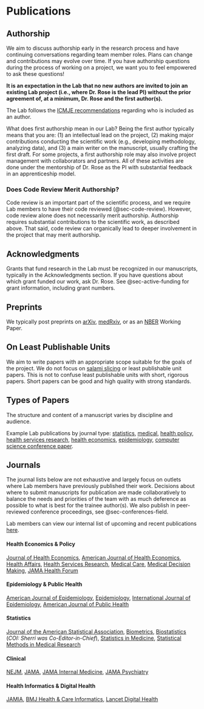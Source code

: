 # Publications

## Authorship

We aim to discuss authorship early in the research process and have continuing conversations regarding team member roles. Plans can change and contributions may evolve over time. If you have authorship questions during the process of working on a project, we want you to feel empowered to ask these questions!

**It is an expectation in the Lab that no new authors are invited to join an existing Lab project (i.e., where Dr. Rose is the lead PI) without the prior agreement of, at a minimum, Dr. Rose and the first author(s).**

The Lab follows the [ICMJE recommendations](http://www.icmje.org/recommendations/browse/roles-and-responsibilities/defining-the-role-of-authors-and-contributors.html) regarding who is included as an author.

What does first authorship mean in our Lab? Being the first author typically means that you are: (1) an intellectual lead on the project, (2) making major contributions conducting the scientific work (e.g., developing methodology, analyzing data), and (3) a main writer on the manuscript, usually crafting the first draft. For some projects, a first authorship role may also involve project management with collaborators and partners. All of these activities are done under the mentorship of Dr. Rose as the PI with substantial feedback in an apprenticeship model.

### Does Code Review Merit Authorship?

Code review is an important part of the scientific process, and we require Lab members to have their code reviewed (@sec-code-review). However, code review alone does not necessarily merit authorship. Authorship requires substantial contributions to the scientific work, as described above. That said, code review can organically lead to deeper involvement in the project that may merit authorship.

## Acknowledgments

Grants that fund research in the Lab must be recognized in our manuscripts, typically in the Acknowledgments section. If you have questions about which grant funded our work, ask Dr. Rose. See @sec-active-funding for grant information, including grant numbers.

## Preprints

We typically post preprints on [arXiv](https://arxiv.org/), [medRxiv](https://www.medrxiv.org/), or as an [NBER](https://www.nber.org/) Working Paper.

## On Least Publishable Units

We aim to write papers with an appropriate scope suitable for the goals of the project. We do not focus on [salami slicing](https://academic.oup.com/ije/article/49/1/281/5570871) or least publishable unit papers. This is not to confuse least publishable units with short, rigorous papers. Short papers can be good and high quality with strong standards.

## Types of Papers

The structure and content of a manuscript varies by discipline and audience.

Example Lab publications by journal type: [statistics](https://onlinelibrary.wiley.com/doi/10.1111/biom.13863), [medical](https://jamanetwork.com/journals/jamapsychiatry/fullarticle/2765490?guestAccessKey=8e0d777c-ac53-47e9-9387-722b788058a2&utm_campaign=author_alert-jamanetwork&utm_content=author-author_engagement&utm_medium=email&utm_source=jps&utm_term=1m), [health policy](https://www.healthaffairs.org/doi/full/10.1377/hlthaff.2015.1026), [health services research](https://onlinelibrary.wiley.com/doi/10.1111/1475-6773.13046), [health economics](https://www.journals.uchicago.edu/doi/10.1086/716199), [epidemiology](https://academic.oup.com/aje/article/185/1/65/2662306), [computer science conference paper](https://proceedings.mlr.press/v180/chapfuwa22a.html).

## Journals

The journal lists below are not exhaustive and largely focus on outlets where Lab members have previously published their work. Decisions about where to submit manuscripts for publication are made collaboratively to balance the needs and priorities of the team with as much deference as possible to what is best for the trainee author(s). We also publish in peer-reviewed conference proceedings, see @sec-conferences-field.

Lab members can view our internal list of upcoming and recent publications [here](https://github.com/StanfordHPDS/publications).

#### Health Economics & Policy {.unnumbered}

[Journal of Health Economics](https://www.journals.elsevier.com/journal-of-health-economics), [American Journal of Health Economics](https://www.journals.uchicago.edu/toc/ajhe/current), [Health Affairs](https://www.healthaffairs.org/), [Health Services Research](https://www.hsr.org/), [Medical Care](https://journals.lww.com/lww-medicalcare/pages/default.aspx), [Medical Decision Making](https://journals.sagepub.com/home/mdm),  [JAMA Health Forum](https://jamanetwork.com/journals/jama-health-forum)

#### Epidemiology & Public Health {.unnumbered}

[American Journal of Epidemiology](https://academic.oup.com/aje), [Epidemiology](https://journals.lww.com/epidem/pages/default.aspx), [International Journal of Epidemiology](https://academic.oup.com/ije), [American Journal of Public Health](https://ajph.aphapublications.org/)

#### Statistics {.unnumbered}

[Journal of the American Statistical Association](https://www.tandfonline.com/toc/uasa20/current), [Biometrics](https://onlinelibrary.wiley.com/journal/15410420), [Biostatistics](https://academic.oup.com/biostatistics) (_COI: Sherri was Co-Editor-in-Chief_), [Statistics in Medicine](https://onlinelibrary.wiley.com/journal/10970258), [Statistical Methods in Medical Research](https://journals.sagepub.com/home/smm)

#### Clinical {.unnumbered}

[NEJM](https://www.nejm.org/), [JAMA](https://jamanetwork.com/), [JAMA Internal Medicine](https://jamanetwork.com/journals/jamainternalmedicine), [JAMA Psychiatry](https://jamanetwork.com/journals/jamapsychiatry)

#### Health Informatics & Digital Health {.unnumbered}

[JAMIA](https://academic.oup.com/jamia), [BMJ Health & Care Informatics](https://informatics.bmj.com/), [Lancet Digital Health](https://www.thelancet.com/journals/landig/home)
